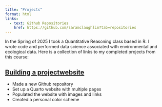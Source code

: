 ```yaml
---
title: "Projects"
format: html
links:
  - text: Github Repositories
    href: https://github.com/saramclaughlin?tab=repositories 
---
```


In the Spring of 2025 I took a Quantitative Reasoning class based in R. I wrote code and performed data science associated with environmental and ecological data. Here is a collection of links to my completed projects from this course:

## [Building a project ]()[website](https://saramclaughlin.github.io/saramclaughlin.github/)

-   Made a new Github repository
-   Set up a Quarto website with multiple pages
-   Populated the website with images and links
-   Created a personal color scheme
